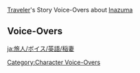 {{LanguageTabs/Traveler}}
{{Main|Traveler/Voice-Overs}}
[[Traveler]]'s Story Voice-Overs about [[Inazuma]]

==Voice-Overs==
{{VO/Traveler
|vo_01_01_title      = About the [[Vision Hunt Decree]]
|vo_01_01_quest      = Stillness, the Sublimation of Shadow
|vo_01_01_file_male  = VO_{language}{character1}_About the Vision Hunt Decree.ogg
|vo_01_01_file_female= VO_{language}{character2}_About the Vision Hunt Decree.ogg
|vo_01_01_tx         = '''{name3}:''' It's hard to talk about the recent events in [[Inazuma]] and not mention the Vision Hunt Decree.<br><!--
                    -->'''{name3}:''' But you don't have a [[Vision]], so you don't have to worry about losing one.<br><!--
                    -->'''{name3}:''' On the flip side, if you are caught by the [[Tenryou Commission]], {{Traveler}}, you also can't surrender your Vision in exchange for your life...<br><!--
                    -->'''{{Traveler}}:''' I can tell them that you are my Vision.<br><!--
                    -->'''{name3}:''' Another reason to have Paimon around... Wait, WHAT!?<br><!--
                    -->'''{{Traveler}}:''' Don't worry, I wouldn't let them take you, Paimon.<br><!--
                    -->'''{name3}:''' That's more like it.<br><!--
                    -->'''{{Traveler}}:''' We'd just go to jail and suffer punishment together...<br><!--
                    -->'''{name3}:''' Uh... W&mdash;Well, if that's how it would go down, then maybe you should hand me over to them...<br><!--
                    -->'''{name3}:''' ...Wait a minute! How about we just don't get caught in the first place?

|vo_01_02_title      = About the [[Watatsumi Army|Resistance]]
|vo_01_02_quest      = Stillness, the Sublimation of Shadow
|vo_01_02_file_male  = VO_{language}{character1}_About the Resistance.ogg
|vo_01_02_file_female= VO_{language}{character2}_About the Resistance.ogg
|vo_01_02_tx         = '''{name3}:''' Only the ones who have the will to fight back are allowed into the Resistance!<br><!--
                    -->'''{name3}:''' Huh. In that case, Paimon also qualifies as a member.<br><!--
                    -->'''{{Traveler}}:''' And what exactly are you trying to resist, Paimon?<br><!--
                    -->'''{name3}:''' Paimon has been resisting against the fate of being squished all this time!<br><!--
                    -->'''{{Traveler}}:''' Then you probably won't get in.<br><!--
                    -->'''{name3}:''' Why? Is it because Paimon isn't fighting for the same cause as the Resistance?<br><!--
                    -->'''{{Traveler}}:''' It's because you're fighting for a lost cause, I'm afraid...<br><!--
                    -->'''{name3}:''' *sob* Y&mdash;You meanie!

|vo_01_03_title      = About [[Kamuijima Cannon]]s
|vo_01_03_quest      = Stillness, the Sublimation of Shadow
|vo_01_03_file_male  = VO_{language}{character1}_About Kamuijima Cannons.ogg
|vo_01_03_file_female= VO_{language}{character2}_About Kamuijima Cannons.ogg
|vo_01_03_tx         = '''{name3}:''' Kamuileon... Cannon? Kamuijuicy... Cannon? Kamuijimmy... Cannon? Ugh... What a mouthful.<br><!--
                    -->'''{{Traveler}}:''' What are you reading, Paimon?<br><!--
                    -->'''{name3}:''' Look, it's the super weapon the [[Shogun's Army|Shogunate army]] has constructed nearby to protect [[Tatarasuna]].<br><!--
                    -->'''{name3}:''' Kamuijima! Cannon!<br><!--
                    -->'''{{Traveler}}:''' It looks really powerful... And yet, we didn't see it do anything while we were in Tatarasuna.<br><!--
                    -->'''{name3}:''' It seems like the Resistance knew how strong it was, so before formally waging war against the Shogunate, they had covertly occupied this place.<br><!--
                    -->'''{name3}:''' But this Kamui... Kamuijima Cannon needs either special ammunition or [[Electro]] to work, so it's no use to the Resistance.<br><!--
                    -->'''{name3}:''' The Shogunate army put so much time and effort into creating this weapon... Paimon really wants to see the extent of its power.<br><!--
                    -->'''{{Traveler}}:''' If all you need is an Electro user, perhaps I can help.<br><!--
                    -->'''{name3}:''' That's right! Now we just need something that would serve as our cannon ball...<br><!--
                    -->'''{name3}:''' Huh? ...Why are you giving me that look? Hey&mdash;

|vo_01_04_title      = About [[Taroumaru]]
|vo_01_04_quest      = Stillness, the Sublimation of Shadow
|vo_01_04_file_male  = VO_{language}{character1}_About Taroumaru.ogg
|vo_01_04_file_female= VO_{language}{character2}_About Taroumaru.ogg
|vo_01_04_tx         = '''{name3}:''' You know what? When we first arrived at the [[Komore Teahouse]], Paimon really thought that Taroumaru would be able to speak...<br><!--
                    -->'''{{Traveler}}:''' You sound a bit disappointed.<br><!--
                    -->'''{name3}:''' Of course! If Taroumaru could speak, Paimon feels that he'd say something really interesting!<br><!--
                    -->'''{{Traveler}}:''' For example?<br><!--
                    -->'''{name3}:''' Hmm... "[[Thoma]], stop hiding around here, you're in my way! *woof*"<br><!--
                    -->'''{{Traveler}}:''' {{MC|Huh, that|That|mc=1}} makes sense.<br><!--
                    -->'''{name3}:''' Or... "[[Kozue]], you're bound to me for the rest of your life, unless our contract is terminated! *woof* *woof*"<br><!--
                    -->'''{{Traveler}}:''' You didn't believe Kozue when she said she'd signed a secret contract forcing her to work part-time at the Teahouse, did you?<br><!--
                    -->'''{name3}:''' Oh! Paimon just thought of another one. This one's quite good&mdash;<br><!--
                    -->'''{name3}:''' "Just look at this visitor! Paimon, is it? Look at how cute and clever she is. Today, all her meals are on the house! *woof*"<br><!--
                    -->'''{{Traveler}}:''' There's no way Taroumaru would say something like that.<br><!--
                    -->'''{name3}:''' Hee-hee...
|vo_01_04_mention    = Taroumaru,Thoma,Kozue

|vo_01_05_title      = About [[Gorou]]
|vo_01_05_quest      = Stillness, the Sublimation of Shadow
|vo_01_05_file_male  = VO_{language}{character1}_About Gorou.ogg
|vo_01_05_file_female= VO_{language}{character2}_About Gorou.ogg
|vo_01_05_tx         = '''{name3}:''' Hmm...<br><!--
                    -->'''{{Traveler}}:''' What are you mulling over, Paimon?<br><!--
                    -->'''{name3}:''' {{Traveler}}, do you remember Gorou's fluffy ears?<br><!--
                    -->'''{name3}:''' Paimon really wants something like that... Or maybe horns similar to the ones [[Ganyu]] has. Ganyu's horns are pretty cute as well.<br><!--
                    -->'''{name3}:''' {{Traveler}}, do you have any ideas?<br><!--
                    -->'''{{Traveler}}:''' Let me see, hmm... Oh, I found something!<br><!--
                    -->'''{name3}:''' Really? Aw, {{Traveler}}, Paimon always knew you were reliable!<br><!--
                    -->'''{{Traveler}}:''' Ta-da! I present to you the [[Tusk of Monoceros Caeli]]!<br><!--
                    -->'''{name3}:''' Paimon doesn't need that!<br><!--
                    -->'''{name3}:''' *sigh* If Paimon can't have Gorou's fluffy ears, then maybe at least something like his fluffy tail...<br><!--
                    -->'''{{Traveler}}:''' Bubadada! Here you go &mdash; [[Tail of Boreas]]!<br><!--
                    -->'''{name3}:''' ...Not that! Also, combining those two is definitely not the look Paimon is going for!
|vo_01_05_mention    = Gorou,Ganyu

|vo_01_06_title      = About Publishing Novels
|vo_01_06_quest      = Stillness, the Sublimation of Shadow
|vo_01_06_file_male  = VO_{language}{character1}_About Publishing Novels.ogg
|vo_01_06_file_female= VO_{language}{character2}_About Publishing Novels.ogg
|vo_01_06_tx         = '''{name3}:''' It's amazing that Inazuma has places like the [[Yae Publishing House]] which specializes in publishing novels!<br><!--
                    -->'''{name3}:''' They even host competitions! Wow!<br><!--
                    -->'''{{Traveler}}:''' If that's the case, then perhaps you can submit a draft of the book you've been working on, "Paimon's Happiness."<br><!--
                    -->'''{name3}:''' Well, about that... Paimon has misplaced the drafts on our way to Inazuma...<br><!--
                    -->'''{{Traveler}}:''' ...Really?<br><!--
                    -->'''{name3}:''' Fine! Paimon hasn't started writing it yet...<br><!--
                    -->'''{name3}:''' It's not Paimon's fault! Paimon's been meaning to do it but three days ago, Paimon's pen broke. The day before yesterday, Paimon had hand cramps. Yesterday &mdash; a sprained foot. Today... Paimon... Hmmm... Paimon's hungry!<br><!--
                    -->'''{{Traveler}}:''' Hehe, it sounds like you'll sooner write "A Thousand Excuses with Paimon" than "Paimon's Happiness."

|vo_01_07_title      = About [[Kaedehara Kazuha]]
|vo_01_07_quest      = Autumn Winds, Scarlet Leaves
|vo_01_07_file_male  = VO_{language}{character1}_About Kaedehara Kazuha.ogg
|vo_01_07_file_female= VO_{language}{character2}_About Kaedehara Kazuha.ogg
|vo_01_07_tx         = '''{name3}:''' Kazuha is a free spirit, wouldn't you say?<br><!--
                    -->'''{{Traveler}}:''' Yeah, he seems to be a bit of a loner too.<br><!--
                    -->'''{name3}:''' Being able to explore the world at his leisure while savoring the beauty of everything around him. That doesn't sound too shabby...<br><!--
                    -->'''{name3}:''' {{Traveler}}, you aren't thinking of sneaking off to go on a solo adventure, right?<br><!--
                    -->'''{{Traveler}}:''' Aw, I would never leave you, Paimon.<br><!--
                    -->'''{name3}:''' Paimon's really happy to hear that. Here... Hee&mdash;hee, have this...<br><!--
                    -->'''{{Traveler}}:''' Monthly food expenses... 300,000 [[Mora]]!?<br><!--
                    -->'''{name3}:''' Hey! Wait! {{Traveler}}, Where are you going?<br><!--
                    -->'''{{Traveler}}:''' I suddenly feel like going solo. Maybe it's not a bad idea after all.<br><!--
                    -->'''{name3}:''' Please don't go! Wait for Paimon!
|vo_01_07_mention    = Kaedehara Kazuha

|vo_01_08_title      = About [[Kamisato Ayaka]]
|vo_01_08_quest      = The Whispers of the Crane and the White Rabbit
|vo_01_08_file_male  = VO_{language}{character1}_About Kamisato Ayaka.ogg
|vo_01_08_file_female= VO_{language}{character2}_About Kamisato Ayaka.ogg
|vo_01_08_tx         = '''{name3}:''' Hmmm...<br><!--
                    -->'''{{Traveler}}:''' Paimon, you look so serious today.<br><!--
                    -->'''{name3}:''' That's because Paimon's thinking about serious things.<br><!--
                    -->'''{name3}:''' Paimon's jealous of people from wealthy and influential families. They have an endless supply of Mora and mountains of delicious food to eat...<br><!--
                    -->'''{{Traveler}}:''' I can't disagree. Those are exactly the things you're fond of.<br><!--
                    -->'''{name3}:''' But after getting to know Ayaka better, Paimon realized that a young lady from a noble family can also have her share of hardships.<br><!--
                    -->'''{name3}:''' She needs to shoulder her clan's duties and responsibilities. She works so hard and has very little time for herself.<br><!--
                    -->'''{name3}:''' Ayaka must be exhausted, she should try to relax a bit...<br><!--
                    -->'''{name3}:''' Ah, that's right! Let's invite Ayaka to the next festival!<br><!--
                    -->'''{name3}:''' If she got an invite from us, there's no way she'd refuse.<br><!--
                    -->'''{{Traveler}}:''' Yeah, I'd like to go to another festival with her.<br><!--
                    -->'''{name3}:''' Besides, if Ayaka's around, she can pick up the tab for us...<br><!--
                    -->'''{{Traveler}}:''' ...I should've seen that coming...
|vo_01_08_mention    = Kamisato Ayaka

|vo_01_09_title      = About Imitating Ayaka
|vo_01_09_quest      = The Whispers of the Crane and the White Rabbit
|vo_01_09_file_male  = VO_{language}{character1}_About Imitating Ayaka.ogg
|vo_01_09_file_female= VO_{language}{character2}_About Imitating Ayaka.ogg
|vo_01_09_tx         = '''{name3}:''' Ayaka gives a sense of noble elegance with every gesture she makes.<br><!--
                    -->'''{{Traveler}}:''' Can you do an Ayaka impression, Paimon?<br><!--
                    -->'''{name3}:''' Let's give it a try.<br><!--
                    -->'''{name3}:''' "Oh my, you've been picking [[mushroom]]s so earnestly just to make [[Chicken-Mushroom Skewer]]s for me?"<br><!--
                    -->'''{name3}:''' "How cute..."<br><!--
                    -->'''{{Traveler}}:''' That was nothing like Ayaka. But...<br><!--
                    -->'''{{Traveler}}:''' Even though you didn't sound like yourself, it didn't feel completely out of place for you either...
|vo_01_09_mention    = Kamisato Ayaka

|vo_01_10_title      = About Festival Traditions
|vo_01_10_quest      = The Whispers of the Crane and the White Rabbit
|vo_01_10_file_male  = VO_{language}{character1}_About Festival Traditions.ogg
|vo_01_10_file_female= VO_{language}{character2}_About Festival Traditions.ogg
|vo_01_10_tx         = '''{name3}:''' It's a well-established tradition that during Inazuman celebrations everyone's wearing festive masks.<br><!--
                    -->'''{name3}:''' Paimon tried to look around the stalls, but hasn't found any mask that fits...<br><!--
                    -->'''{{Traveler}}:''' So you really want a mask of your own?<br><!--
                    -->'''{name3}:''' Of course! Not wearing a mask during an Inazuman festival is the same as not receiving a bouquet at the Windblume Festival...<br><!--
                    -->'''{{Traveler}}:''' Let me make one for you.<br><!--
                    -->'''{name3}:''' Whoa! {{Traveler}}, you're the best!<br><!--
                    -->'''{{Traveler}}:''' Hmmm, I wonder what kind of mask will fit you best? How about... a slime mask?<br><!--
                    -->'''{name3}:''' Yay, Paimon Slime!

|vo_01_11_title      = About [[Yoimiya]]
|vo_01_11_quest      = Dreamlike Timelessness
|vo_01_11_file_male  = VO_{language}{character1}_About Yoimiya.ogg
|vo_01_11_file_female= VO_{language}{character2}_About Yoimiya.ogg
|vo_01_11_tx         = '''{name3}:''' Do you think [[Naganohara Ryuunosuke|Yoimiya's dad]]'s poor hearing is related to fireworks?<br><!--
                    -->'''{name3}:''' He's been making and testing fireworks for many years now, and being exposed to the sound of gunpowder explosions on a daily basis... Paimon can see how that might've worn down his ears...<br><!--
                    -->'''{name3}:''' Yikes! Since Yoimiya is inheriting her family business, does that mean she'll have trouble hearing other people in the future, just like her dad?<br><!--
                    -->'''{name3}:''' Paimon won't let that happen! Let's think of some way to help her!<br><!--
                    -->'''{{Traveler}}:''' Do you have any suggestions, Paimon?<br><!--
                    -->'''{name3}:''' Uh... Um...<br><!--
                    -->'''{name3}:''' Paimon could follow Yoimiya around and cover her ears whenever needed...<br><!--
                    -->'''{{Traveler}}:''' Then you'd need to leave me.<br><!--
                    -->'''{name3}:''' ...Without Paimon, you'd lose your guide. Paimon wouldn't leave you like that!<br><!--
                    -->'''{name3}:''' But... What should we do for Yoimiya...<br><!--
                    -->'''{{Traveler}}:''' Actually, she can simply wear earplugs while working with fireworks.<br><!--
                    -->'''{name3}:''' Oh yeah! Paimon didn't think of that solution! You're so smart!<br><!--
                    -->'''{{Traveler}}:''' Heh... That was the first thing that came to my mind, but I wanted to give you an opportunity for a mental workout.<br><!--
                    -->'''{name3}:''' Eh? So you knew this whole time, but didn't tell Paimon?<br><!--
                    -->'''{name3}:''' How could you! You bully!
|vo_01_11_mention    = Naganohara Ryuunosuke,Yoimiya

|vo_01_12_title      = About [[Sayu]]'s Troubles
|vo_01_12_waypoint   = in [[Inazuma City]], [[Inazuma]]
|vo_01_12_file_male  = VO_{language}{character1}_About Sayu's Troubles.ogg
|vo_01_12_file_female= VO_{language}{character2}_About Sayu's Troubles.ogg
|vo_01_12_tx         = '''{name3}:''' Sayu seems to have a lot on her mind.<br><!--
                    -->'''{name3}:''' Paimon can't understand why she'd have so many worries.<br><!--
                    -->'''{{Traveler}}:''' I guess this is what they call growing pains.<br><!--
                    -->'''{name3}:''' Hmm, Paimon can't relate to that.<br><!--
                    -->'''{name3}:''' After all, it's not Paimonly to worry too much.<br><!--
                    -->'''{{Traveler}}:''' Hmmm...<br><!--
                    -->'''{{Traveler}}:''' Bad news! We're almost out of Mora. I guess we'll have to tighten the purse strings for the next few days...<br><!--
                    -->'''{name3}:''' Wh-What? Noooo!<br><!--
                    -->'''{{Traveler}}:''' See, you're not as carefree as you thought.<br><!--
                    -->'''{name3}:''' Ooh... How could you prank Paimon like that...
|vo_01_12_mention    = Sayu

|vo_01_13_title      = About [[Onikabuto]]
|vo_01_13_waypoint   = in [[Inazuma City]], [[Inazuma]]
|vo_01_13_file_male  = VO_{language}{character1}_About Onikabuto.ogg
|vo_01_13_file_female= VO_{language}{character2}_About Onikabuto.ogg
|vo_01_13_tx         = '''{name3}:''' Those Onikabuto bugs look so scary! The patterns on their backs are terrifying!<br><!--
                    -->'''{{Traveler}}:''' Do you mean those demonic patterns? It's because they don't like to fight, so they purposely evolved their patterns in a way that scares their enemies away.<br><!--
                    -->'''{name3}:''' That's really smart. We should try to learn a thing or two from them!<br><!--
                    -->'''{name3}:''' We could borrow [[Xiao]]'s mask. If a [[hilichurl]] saw you wearing it, do you think they'd run in fear?<br><!--
                    -->'''{{Traveler}}:''' Uh... I don't think Xiao would agree to that...<br><!--
                    -->'''{name3}:''' Yeah... Hmm, how about we ask Sayu to steal his mask for us?<br><!--
                    -->'''{name3}:''' She knows ninjutsu that allows her to vanish into thin air. She can steal it for sure! Problem solved!<br><!--
                    -->'''{name3}:''' Uh... If we are afraid of Xiao evening the score with us, how about we steal [[Childe]]'s mask? We've kicked his butt many times before!<br><!--
                    -->'''{{Traveler}}:''' I don't think stealing other people's belongings is a good idea. Also, what if Sayu doesn't agree to all of this?<br><!--
                    -->'''{name3}:''' Th&mdash;Then let's... Let's visit [[Albedo]] first.<br><!--
                    -->'''{name3}:''' If Albedo can develop a growth serum for Sayu, she'll help us for sure!<br><!--
                    -->'''{{Traveler}}:''' Brilliant, now we just need you to come up with a way to make Albedo help us.<br><!--
                    -->'''{name3}:''' Ugh! Paimon's head is going to explode. Let's stick to festival masks for now.
|vo_01_13_mention    = Xiao,Sayu,Tartaglia,Albedo

|vo_01_14_title      = About [[Naku Weed]]
|vo_01_14_statue     = ({{Electro}}) in [[Tatarasuna]], [[Inazuma]]
|vo_01_14_file_male  = VO_{language}{character1}_About Naku Weed.ogg
|vo_01_14_file_female= VO_{language}{character2}_About Naku Weed.ogg
|vo_01_14_tx         = '''{name3}:''' Even though Naku Weed has a flower-like structure, its "petals" are in fact leaves.<br><!--
                    -->'''{name3}:''' Its actual bloom is rather fragile, so the surrounding leaves try their hardest to grow strong and protect it...<br><!--
                    -->'''{name3}:''' Hee-hee, just like Paimon is protecting you right now.<br><!--
                    -->'''{{Traveler}}:''' Just like you? Oh, is Naku Weed edible too?<br><!--
                    -->'''{name3}:''' Yeah, that's right! ...Wait? What are you trying to say?

|vo_01_15_title      = About Naku Weed and Storms
|vo_01_15_statue     = ({{Electro}}) in [[Tatarasuna]], [[Inazuma]]
|vo_01_15_file_male  = VO_{language}{character1}_About Naku Weed and Storms.ogg
|vo_01_15_file_female= VO_{language}{character2}_About Naku Weed and Storms.ogg
|vo_01_15_tx         = '''{name3}:''' Did you know? The people in Inazuma use the vibrations of Naku Weed to forecast thunderstorms.<br><!--
                    -->'''{name3}:''' Because Naku Weed grows in areas that are infused with Electro, it's naturally drawn to thunder and lightning.<br><!--
                    -->'''{{Traveler}}:''' Does that mean Naku Weed is similar to you, Paimon?<br><!--
                    -->'''{name3}:''' Eh? How so?<br><!--
                    -->'''{{Traveler}}:''' You know, because you usually hang out in areas infused with gourmet food and are naturally drawn to tasty snacks!<br><!--
                    -->'''{name3}:''' Hee-hee, that's true!<br><!--
                    -->'''{{Traveler}}:''' Paimon radar activated...<br><!--
                    -->'''{name3}:''' *beep* Delicacies, here we go!

|vo_01_16_title      = About [[Sakura Bloom]]s
|vo_01_16_waypoint   = in [[Grand Narukami Shrine (Subarea)|Grand Narukami Shrine]], [[Inazuma]]
|vo_01_16_file_male  = VO_{language}{character1}_About Sakura Blooms.ogg
|vo_01_16_file_female= VO_{language}{character2}_About Sakura Blooms.ogg
|vo_01_16_tx         = '''{name3}:''' The blossoms drifting down from the [[Sacred Sakura]] are so dazzling!<br><!--
                    -->'''{name3}:''' Paimon heard that those flower petals can stay suspended in the air for so long because of being infused with Electro.<br><!--
                    -->'''{{Traveler}}:''' Is it the same principle behind your levitation abilities?<br><!--
                    -->'''{name3}:''' Uh... Ah... That's because...<br><!--
                    -->'''{{Traveler}}:''' You do know what allows you to fly, don't you, Paimon?<br><!--
                    -->'''{name3}:''' Paimon can fly because of... mysterious powers, obviously!<br><!--
                    -->'''{{Traveler}}:''' Got it. Seems like you have no idea.<br><!--
                    -->'''{{Traveler}}:''' How about we let Albedo do some research? He's good at cracking such mysteries...<br><!--
                    -->'''{name3}:''' Please don't!
|vo_01_16_mention    = Albedo

|vo_01_17_title      = About [[Lavender Melon]]s
|vo_01_17_waypoint   = in [[Konda Village]], [[Inazuma]]
|vo_01_17_file_male  = VO_{language}{character1}_About Lavender Melons.ogg
|vo_01_17_file_female= VO_{language}{character2}_About Lavender Melons.ogg
|vo_01_17_tx         = '''{name3}:''' Lavender Melons sure are useful!<br><!--
                    -->'''{name3}:''' Their flesh can be eaten, and their skin can be processed to make dyes.<br><!--
                    -->'''{{Traveler}}:''' Paimon sure is useful!<br><!--
                    -->'''{{Traveler}}:''' She can serve as my guide, and she can also give other people ugly nicknames, haha.<br><!--
                    -->'''{name3}:''' Yep! Thank you for your validation!<br><!--
                    -->'''{name3}:''' Wait a minute, is there more? Is Paimon about to get roasted?<br><!--
                    -->'''{name3}:''' Paimon's gonna cover your mouth to stop you from talking!

|vo_01_18_title      = About Swords
|vo_01_18_waypoint   = in [[Inazuma City]], [[Inazuma]]
|vo_01_18_file_male  = VO_{language}{character1}_About Swords.ogg
|vo_01_18_file_female= VO_{language}{character2}_About Swords.ogg
|vo_01_18_tx         = '''{name3}:''' {{Traveler}}, have you noticed?<br><!--
                    -->'''{name3}:''' In Inazuma, people who wear swords on their waists are a minority. Most soldiers use spears.<br><!--
                    -->'''{name3}:''' Could it be that swords are a symbol of status... Should we wear them as well?<br><!--
                    -->'''{name3}:''' But the swords here are all too big for Paimon... There's no other way, we'll have to find a famous swordsmith to make a custom one!<br><!--
                    -->'''{{Traveler}}:''' A custom-made sword will cost a lot of Mora though.<br><!--
                    -->'''{name3}:''' Are you saying that Mora is more important than the desires of your lovely companion?<br><!--
                    -->'''{{Traveler}}:''' ...Actually, I've already prepared something for you, Paimon.<br><!--
                    -->'''{name3}:''' Really? Really? Let's have a look!<br><!--
                    -->'''{name3}:''' Hey! Isn't that the knife we use to cut fruit?<br><!--
                    -->'''{{Traveler}}:''' Well, at least it's the right size for you...<br><!--
                    -->'''{{Traveler}}:''' Ahem, "What matters isn't the value of the sword, it's the fighting spirit."<br><!--
                    -->'''{name3}:''' Nice try, but Paimon won't fall for this, no matter how cool it sounds!

|vo_01_19_title      = About Hot Springs
|vo_01_19_waypoint   = in [[Inazuma City]], [[Inazuma]]
|vo_01_19_file_male  = VO_{language}{character1}_About Hot Springs.ogg
|vo_01_19_file_female= VO_{language}{character2}_About Hot Springs.ogg
|vo_01_19_tx         = '''{name3}:''' Did you know there are hot springs in Inazuma?<br><!--
                    -->'''{{Traveler}}:''' ...But there are no volcanoes.<br><!--
                    -->'''{name3}:''' Umm, Paimon heard that the heat comes from a giant furnace!<br><!--
                    -->'''{name3}:''' If we get the chance, Paimon also wants to check out a hot spring. Unfortunately, it seems like only the big shots are granted entry.<br><!--
                    -->'''{{Traveler}}:''' Hmmm...<br><!--
                    -->'''{{Traveler}}:''' Let's head back to the [[Dadaupa Gorge]] in [[Mondstadt]]!<br><!--
                    -->'''{name3}:''' Eh? Why so sudden?<br><!--
                    -->'''{{Traveler}}:''' Back in the Dadaupa Gorge, the hilichurls have a huge cauldron that's heated by [[Flaming Flower]]s. It should be similar to a hot spring, right? You can bathe in their... soup, I guess?<br><!--
                    -->'''{name3}:''' ???

|vo_01_20_title      = About Jugemu
|vo_01_20_waypoint   = in [[Inazuma City]], [[Inazuma]]
|vo_01_20_file_male  = VO_{language}{character1}_About Jugemu.ogg
|vo_01_20_file_female= VO_{language}{character2}_About Jugemu.ogg
|vo_01_20_tx         = '''{name3}:''' In Inazuma, it's customary for parents to choose a lucky name for their child.<br><!--
                    -->'''{{Traveler}}:''' Those names symbolize everyone's expectations and wishes for the child, like prosperity, wealth, good health, and safety.<br><!--
                    -->'''{name3}:''' Because of these expectations, parents often pick extra long names, and cram all sorts of blessings into them.<br><!--
                    -->'''{{Traveler}}:''' So hypothetically, if one day a little girl fell into a lake on her way back home, then her friends might rush to her house to tell everyone, "Something bad happened!"<br><!--
                    -->'''{name3}:''' "Oh, what happened?"<br><!--
                    -->'''{{Traveler}}:''' [[Ozvaldo Hrafnavins]], Prinzessin der Verurteilung [[Fischl|Fischl von Luftschloss Narfidort]], come quick! Centennial Genius [[Mona|Astrologist Mona Megistus]] has fallen into the water!<br><!--
                    -->'''{name3}:''' ...Mona falling into the water doesn't sound like an emergency situation though.<br><!--
                    -->'''{{Traveler}}:''' Precisely. The fast-swimming Mona would come back home around the same time her friends are done saying her name, haha.
|vo_01_20_mention    = Oz,Fischl,Mona

|vo_01_21_title      = About Inazuma's Islands
|vo_01_21_waypoint   = in [[Ritou]], [[Inazuma]]
|vo_01_21_file_male  = VO_{language}{character1}_About Inazuma's Islands.ogg
|vo_01_21_file_female= VO_{language}{character2}_About Inazuma's Islands.ogg
|vo_01_21_tx         = '''{name3}:''' Inazuma's scenery is quite different than what we've seen so far.<br><!--
                    -->'''{{Traveler}}:''' Yeah, Inazuma's an island nation.<br><!--
                    -->'''{name3}:''' Before the invention of boats, how did the people living on different islands communicate with one another?<br><!--
                    -->'''{{Traveler}}:''' According to Yoimiya's dad, they probably used smoke signals to transmit information.<br><!--
                    -->'''{{Traveler}}:''' Or, they would...<br><!--
                    -->'''{name3}:''' Yeah...?<br><!--
                    -->'''{{Traveler}}:''' They would commission people who could freeze the water surface to travel between the islands and deliver messages.<br><!--
                    -->'''{name3}:''' Whoa! If Kaeya had lived in Inazuma back then, he would've been even busier than Master [[Jean]] now!
|vo_01_21_mention    = Naganohara Ryuunosuke,Kaeya,Jean

|vo_01_22_title      = About [[Bake-Danuki|Tanuki]]
|vo_01_22_waypoint   = in [[Chinju Forest]], [[Inazuma]]
|vo_01_22_file_male  = VO_{language}{character1}_About Tanuki.ogg
|vo_01_22_file_female= VO_{language}{character2}_About Tanuki.ogg
|vo_01_22_tx         = '''{name3}:''' Tanuki are really mysterious creatures.<br><!--
                    -->'''{{Traveler}}:''' I think they are really cute.<br><!--
                    -->'''{name3}:''' Yeah, they're cute... until they start talking.<br><!--
                    -->'''{{Traveler}}:''' Hmm, I wonder... If you couldn't talk, would you appear to be more mysterious and noble?<br><!--
                    -->'''{name3}:''' Are you trying to mock me?<br><!--
                    -->'''{{Traveler}}:''' *randomly humming innocently*

|vo_01_23_title      = About Tanuki and Their Illusions
|vo_01_23_waypoint   = in [[Chinju Forest]], [[Inazuma]]
|vo_01_23_file_male  = VO_{language}{character1}_About Tanuki and Their Illusions.ogg
|vo_01_23_file_female= VO_{language}{character2}_About Tanuki and Their Illusions.ogg
|vo_01_23_tx         = '''{name3}:''' Did anyone tell you that there are monsters called tanuki in Inazuma that can take on the form of any human they see?<br><!--
                    -->'''{{Traveler}}:''' I heard such rumors before. They must know some mysterious transformation techniques.<br><!--
                    -->'''{name3}:''' What if one day a tanuki tricked you by transforming into Paimon? Oh no... Paimon's worried now! <br><!--
                    -->'''{{Traveler}}:''' No worries, I'd surely be able to tell the difference&mdash; Wait! You're just concerned about my Mora, aren't you?<br><!--
                    -->'''{name3}:''' Of course... Ah! ...No, no! Paimon's only concerned about your safety, {{Traveler}}!<br><!--
                    -->'''{name3}:''' Hmph, stop looking at Paimon like that. *pouting* Look, just think about it! If there were two Paimons, how would you find out which one is the real one?<br><!--
                    -->'''{{Traveler}}:''' ...Eh-he.<br><!--
                    -->'''{name3}:''' What do you mean "eh-he"!?<br><!--
                    -->'''{{Traveler}}:''' See, only the real Paimon would respond like that.<br><!--
                    -->'''{name3}:''' Ah! Paimon got tricked again...

|vo_01_24_title      = About Other Shrines
|vo_01_24_waypoint   = in [[Araumi]], [[Inazuma]]
|vo_01_24_file_male  = VO_{language}{character1}_About Other Shrines.ogg
|vo_01_24_file_female= VO_{language}{character2}_About Other Shrines.ogg
|vo_01_24_tx         = '''{name3}:''' We've been passing by a lot of small shrines lately, but none of them seem to be dedicated to the [[Electro Archon]].<br><!--
                    -->'''{{Traveler}}:''' They were probably built for lesser deities. The people of Inazuma believe that everything around them has a spirit, and those spirits will help them in their time of need.<br><!--
                    -->'''{name3}:''' Oh, so the people make shrines for them, and give them offerings.<br><!--
                    -->'''{{Traveler}}:''' Yeah. In a way, it's a form of prayer and a token of appreciation.<br><!--
                    -->'''{name3}:''' Paimon gets it now! Let's find Ayaka, and have her put up a shrine for us!<br><!--
                    -->'''{name3}:''' If we do that, we'll be able to get lots of offerings as well!<br><!--
                    -->'''{name3}:''' Paimon's so happy!<br><!--
                    -->'''{{Traveler}}:''' {{MC|Hehe. Uh...|Uh...|mc=1}} I&mdash;Is that an acceptable thing to do?<br><!--
                    -->'''{name3}:''' What's wrong? Haven't we been helping out everyone this whole time? We may be doing an even better job than those deities!<br><!--
                    -->'''{{Traveler}}:''' You do have a point...<br><!--
                    -->'''{{Traveler}}:''' But when I picture people placing flowers or fruits in front of a shrine for me... it doesn't feel right.
|vo_01_24_mention    = Ei, Raiden Shogun, Kamisato Ayaka

|vo_01_25_title      = About the Rain on [[Yashiori Island]]
|vo_01_25_waypoint   = in [[Nazuchi Beach]], [[Inazuma]]
|vo_01_25_file_male  = VO_{language}{character1}_About the Rain on Yashiori Island.ogg
|vo_01_25_file_female= VO_{language}{character2}_About the Rain on Yashiori Island.ogg
|vo_01_25_tx         = '''{{Traveler}}:''' It never stops raining on Yashiori Island. I heard it's because of the [[Tatarigami|lingering evil energy]].<br><!--
                    -->'''{name3}:''' "Evil energy"? What's that? Sounds terrifying.<br><!--
                    -->'''{{Traveler}}:''' It's caused by the remains of an [[Orobashi|evil god]] somewhere on the island. Because its power hasn't fully dispersed, the remaining energy causes all sorts of misfortunes. That's what I meant when I said "evil energy."<br><!--
                    -->'''{name3}:''' Oh, that makes sense. But Paimon doesn't think rain is a bad thing.<br><!--
                    -->'''{name3}:''' Maybe that god has been crying all this time because they were bullied.<br><!--
                    -->'''{{Traveler}}:''' Crying? I don't think gods can cry. I mean, I've never seen [[Venti]] or [[Zhongli]] cry before.<br><!--
                    -->'''{name3}:''' There are exceptions! If you pinch Paimon, you'll be able to see a crying god.<br><!--
                    -->'''{{Traveler}}:''' Hmm? Are you a god?<br><!--
                    -->'''{name3}:''' Paimon sure is!<br><!--
                    -->'''{{Traveler}}:''' Okay, let me guess... The flying god of silly questions? The god of slimes? Or the god of being fished out from the water?<br><!--
                    -->'''{name3}:''' Paimon's none of those! Hmph!<br><!--
                    -->'''{name3}:''' As your bodyguard, {{Traveler}}, Paimon is the god of protection! Hehe.
|vo_01_25_mention    = Venti, Zhongli, Orobashi

|vo_01_26_title      = About [[Bantan Sango Detective Agency]]
|vo_01_26_waypoint   = in [[Inazuma City]], [[Inazuma]]
|vo_01_26_file_male  = VO_{language}{character1}_About Bantan Sango Detective Agency.ogg
|vo_01_26_file_female= VO_{language}{character2}_About Bantan Sango Detective Agency.ogg
|vo_01_26_tx         = '''{{Traveler}}:''' In [[Hanamizaka]], there's a place called the Bantan Sango Detective Agency.<br><!--
                    -->'''{name3}:''' Paimon remembers. It's the one run by [[Sango]] and [[Ryuuji]], right? Everyone speaks highly of them.<br><!--
                    -->'''{{Traveler}}:''' Uh, I heard that they frequently get caught up in strange incidents, and some places have banned them from entering their premises...<br><!--
                    -->'''{name3}:''' Paimon thinks that's undeserved. After all, Sango and Ryuuji have helped a lot of people...<br><!--
                    -->'''{{Traveler}}:''' Would you invite them if you were organizing a dinner party?<br><!--
                    -->'''{{Traveler}}:''' What if halfway through the meal, one of the guests suddenly shrieked and collapsed onto the ground...<br><!--
                    -->'''{name3}:''' I&mdash;If that's the case, then Paimon thinks it's a bad idea. Paimon suddenly feels that hanging out with them could be dangerous...<br><!--
                    -->'''{{Traveler}}:''' Well, that's the price you pay for being a famous detective.
|vo_01_26_mention    = Sango,Ryuuji

|vo_01_27_title      = About Drawing [[Fortune Slip]]s
|vo_01_27_waypoint   = in [[Inazuma City]], [[Inazuma]]
|vo_01_27_file_male  = VO_{language}{character1}_About Drawing Fortune Slips.ogg
|vo_01_27_file_female= VO_{language}{character2}_About Drawing Fortune Slips.ogg
|vo_01_27_tx         = '''{name3}:''' Oh yeah, have you drawn fortune slips at the shrine before, {{Traveler}}?<br><!--
                    -->'''{name3}:''' If we draw them before our next adventure, they may provide us with some guidance.<br><!--
                    -->'''{{Traveler}}:''' Hmm, but what if our draws are inauspicious or turn out to be a bad omen? If that happened, we'd probably end up in a bad mood...<br><!--
                    -->'''{name3}:''' Oh, that's fine. According to the shrine maidens, if someone draws a bad omen, they just need to hang it on a tree in the shrine...<br><!--
                    -->'''{name3}:''' So, we should keep on drawing and drawing, until we get a super lucky draw! Then, we'll hang all the bad ones on the tree!<br><!--
                    -->'''{{Traveler}}:''' If everyone did that, there'd be no more space left to hang the slips...

|vo_01_28_title      = About [[Musou no Hitotachi]]
|vo_01_28_quest      = Omnipresence Over Mortals
|vo_01_28_file_male  = VO_{language}{character1}_About Musou no Hitotachi.ogg
|vo_01_28_file_female= VO_{language}{character2}_About Musou no Hitotachi.ogg
|vo_01_28_tx         = '''{name3}:''' Musou no Hitotachi is amazing!<br><!--
                    -->'''{name3}:''' It can beat any enemy with a single slash!<br><!--
                    -->'''{{Traveler}}:''' Uh, but for [[Tartaglia|Childe]], it might need three slashes...<br><!--
                    -->'''{name3}:''' Y&mdash;Yeah!<br><!--
                    -->'''{name3}:''' Anyway, if you mastered that technique, Paimon wouldn't have to worry about you for the rest of our journey!<br><!--
                    -->'''{{Traveler}}:''' So, where can one learn that technique?<br><!--
                    -->'''{name3}:''' Yeah, where can one learn that technique?<br><!--
                    -->'''{{Traveler}}:''' Hm?<br><!--
                    -->'''{name3}:''' Quit looking at Paimon like that! O&mdash;Okay, Paimon will keep an eye on you during our adventures...
|vo_01_28_mention    = Tartaglia

|vo_01_29_title      = About [[Sangonomiya Kokomi]]
|vo_01_29_quest      = Omnipresence Over Mortals
|vo_01_29_file_male  = VO_{language}{character1}_About Sangonomiya Kokomi.ogg
|vo_01_29_file_female= VO_{language}{character2}_About Sangonomiya Kokomi.ogg
|vo_01_29_tx         = '''{name3}:''' Did you know, {{Traveler}}? That Sangonomiya Kokomi, she's [[Watatsumi Island]]'s Divine Priestess.<br><!--
                    -->'''{name3}:''' In other words, she's the ruler of Watatsumi Island! The whole of Watatsumi Island is controlled by her.<br><!--
                    -->'''{name3}:''' Paimon also wants to become a big shot like her...<br><!--
                    -->'''{{Traveler}}:''' What will you do after you become a big shot?<br><!--
                    -->'''{name3}:''' Then, Paimon will deliver justice. For example... Ahem.<br><!--
                    -->'''{name3}:''' The suspect in question, known as the Traveler, ate two [[Tricolor Dango|Dango]] for lunch and only gave one to the victim, Paimon. This is a serious violation of article thirty seven, "Fairness and Justice," of the "Paimon Decree."<br><!--
                    -->'''{{Traveler}}:''' Oh... may I ask how Your Excellency Paimon plans to resolve this issue?<br><!--
                    -->'''{name3}:''' Of course. As compensation for your wrongdoings, you will have to make even more Dango for Paimon, hee-hee!
|vo_01_29_mention    = Sangonomiya Kokomi

|vo_01_30_title      = About Transience
|vo_01_30_quest      = Omnipresence Over Mortals
|vo_01_30_file_male  = VO_{language}{character1}_About Transience.ogg
|vo_01_30_file_female= VO_{language}{character2}_About Transience.ogg
|vo_01_30_tx         = '''{name3}:''' Paimon wonders what the [[Makoto|previous Shogun]] was like.<br><!--
                    -->'''{{Traveler}}:''' It appears that she was a person who understood the fleeting nature of things, and accepted the inevitable fate of departing this world one day.<br><!--
                    -->'''{name3}:''' After all, realizing the fragility of things in front of you makes you treasure them even more.<br><!--
                    -->'''{{Traveler}}:''' This way of thinking must've influenced Inazuma's aesthetics. This world is transient, people come and go. The fun times we shared, our companionship, and the delicious foods we got to savor &mdash; those emotions and experiences are real things that existed at some point in time, not just empty concepts.<br><!--
                    -->'''{name3}:''' Even though... Even though every banquet must eventually come to an end, it'd be nice to enjoy those happy moments for a little longer.<br><!--
                    -->'''{{Traveler}}:''' "Shifting seasons and elusive dreams, the ephemeral and fleeting, with thine companionship, all are eternal."<br><!--
                    -->'''{name3}:''' Paimon doesn't get it!<br><!--
                    -->'''{{Traveler}}:''' I'm saying that I'm having a lot of fun traveling with you, Paimon. It'd be nice if we could just go on like this forever.<br><!--
                    -->'''{name3}:''' Paimon'll take your word for it then.
|vo_01_30_mention    = Makoto

|vo_01_31_title      = About Shrine Maidens
|vo_01_31_quest      = Omnipresence Over Mortals
|vo_01_31_file_male  = VO_{language}{character1}_About Shrine Maidens.ogg
|vo_01_31_file_female= VO_{language}{character2}_About Shrine Maidens.ogg
|vo_01_31_tx         = '''{name3}:''' The clothes that shrine maidens wear are quite unique.<br><!--
                    -->'''{{Traveler}}:''' I heard that after the [[Sakoku Decree]] is lifted, [[Yae Miko]] plans to run a rental service where people can try on shrine maiden outfits as a tourist attraction in various places. Combined with the latest [[Kamera]] technology from [[Fontaine]], it seems like a real Mora maker.<br><!--
                    -->'''{name3}:''' Oh!<br><!--
                    -->'''{{Traveler}}:''' {{MC|m=The shrine maidens in the [[Grand Narukami Shrine (Subarea)|Grand Shrine]] even asked me if I knew any pretty girls who are willing to become models. All they need to do is to dress up in a shrine maiden outfit and smile to the Kamera. They even asked me to be a model and said all I needed was some makeup.|f=The shrine maidens in the Grand Shrine even asked me if I was interested in becoming a model! All I need to do is wear a shrine maiden outfit and smile to the Kamera. They also asked me if I knew any other cute girls.}}<br><!--
                    -->'''{name3}:''' What!?<br><!--
                    -->'''{{Traveler}}:''' I immediately shared this idea with [[Rosaria]]. I feel like they can do something similar at the [[Church of Favonius]] with the garments they wear.<br><!--
                    -->'''{name3}:''' Wait, Paimon doesn't think that a...<br><!--
                    -->'''{{Traveler}}:''' Sadly, Rosaria found the idea of it too troublesome.<br><!--
                    -->'''{name3}:''' Maybe it's for the better...
|vo_01_31_mention    = Yae Miko,Rosaria

|vo_01_32_title      = About the Artist [[Utamarou]]
|vo_01_32_quest      = Omnipresence Over Mortals
|vo_01_32_file_male  = VO_{language}{character1}_About the Artist Utamarou.ogg
|vo_01_32_file_female= VO_{language}{character2}_About the Artist Utamarou.ogg
|vo_01_32_tx         = '''{name3}:''' [[Aoi]] gave Paimon a painting. Turns out it's not edible, but Paimon is still very happy with that gift!<br><!--
                    -->'''{{Traveler}}:''' Aoi? The [[Tsukumomono Groceries|general goods shop]] owner? Let me see.<br><!--
                    -->'''{name3}:''' Here, but be careful. It was painted by a famous artist, Utamarou. It's quite valuable!<br><!--
                    -->'''{{Traveler}}:''' Utamarou? Hmm... I think I've heard that name before...<br><!--
                    -->'''{name3}:''' Of course, master Utamarou's works can be found all around Inazuma after all!<br><!--
                    -->'''{name3}:''' Did you see one of them in Ayaka's residence? The one that Paimon has right now isn't too shabby either.<br><!--
                    -->'''{{Traveler}}:''' Oh, I remember now! One of those paintings was used by Yoimiya as kindling, right?<br><!--
                    -->'''{name3}:''' Eh? Kindling?<br><!--
                    -->'''{{Traveler}}:''' Uh, yeah! I think Thoma used it as padding for table legs as well.<br><!--
                    -->'''{name3}:''' What? Padding?<br><!--
                    -->'''{{Traveler}}:''' And, if I remember correctly, I also saw Sayu use a stack of those paintings as a cushion for her nap.<br><!--
                    -->'''{name3}:''' Sayu has several of those works? That can't be right...<br><!--
                    -->'''{{Traveler}}:''' Real masterpieces aren't mass-produced. If you ask me, that Utamarou isn't a real master at all.<br><!--
                    -->'''{name3}:''' Hey&mdash;
|vo_01_32_mention    = Utamarou,Aoi,Kamisato Ayaka,Yoimiya,Thoma,Sayu

|vo_01_33_title      = About the [[Komore Teahouse|Teahouse]] and [[Taroumaru|Its Owner]]
|vo_01_33_quest      = Omnipresence Over Mortals
|vo_01_33_file_male  = VO_{language}{character1}_About the Teahouse and Its Owner.ogg
|vo_01_33_file_female= VO_{language}{character2}_About the Teahouse and Its Owner.ogg
|vo_01_33_tx         = '''{name3}:''' The [[Komore Teahouse]] is doing surprisingly well. They have a great number of visitors every day.<br><!--
                    -->'''{name3}:''' We should also open a teahouse. Paimon feels that it'd be really profitable!<br><!--
                    -->'''{{Traveler}}:''' Hmm... Well, if we do end up opening a teahouse, then you're gonna be the boss, for sure.<br><!--
                    -->'''{name3}:''' Eh? Deal!<br><!--
                    -->'''{name3}:''' Paimon didn't think that you'd have so much faith in Paimon's abilities... Paimon will make sure to be a responsible manager, and make our shop the best teahouse in Teyvat!<br><!--
                    -->'''{{Traveler}}:''' Uhh, I don't think it'd need to be managed... Do you remember [[Taroumaru]]?<br><!--
                    -->'''{name3}:''' Yup, he's the owner of the Komore Teahouse, right? A lot of the clients go to the Teahouse to play with him rather than drink tea.<br><!--
                    -->'''{{Traveler}}:''' So I was thinking, if you were running the shop, you'd definitely be more popular than Taroumaru.<br><!--
                    -->'''{name3}:''' Hee-hee, of course... Hey! So you don't really trust Paimon's management skills, you just want a mascot!?
|vo_01_33_mention    = Taroumaru

|vo_01_34_title      = About the [[Sakoku Decree]]
|vo_01_34_quest      = Omnipresence Over Mortals
|vo_01_34_file_male  = VO_{language}{character1}_About the Sakoku Decree.ogg
|vo_01_34_file_female= VO_{language}{character2}_About the Sakoku Decree.ogg
|vo_01_34_tx         = '''{{Traveler}}:''' With the abolishment of the Vision Hunt Decree, I guess the Sakoku Decree will be the next one to go.<br><!--
                    -->'''{name3}:''' Here's hoping that everything goes well.<br><!--
                    -->'''{{Traveler}}:''' Let's encourage everyone to hold on for just a bit longer.<br><!--
                    -->'''{name3}:''' Yeah!<br><!--
                    -->'''{{Traveler}}:''' If we get the chance, let's find [[Atsuko]] and tell her that the sakura trees in her homeland are blooming.<br><!--
                    -->'''{name3}:''' How is that supposed to comfort her!?
|vo_01_34_mention    = Atsuko

|vo_01_35_title      = About Kimonos
|vo_01_35_quest      = Transient Dreams
|vo_01_35_file_male  = VO_{language}{character1}_About Kimonos.ogg
|vo_01_35_file_female= VO_{language}{character2}_About Kimonos.ogg
|vo_01_35_tx         = '''Paimon:''' *sigh* [[Ogura Mio]] says that she hardly has any fancy kimonos in stock these days. So, chances are that you won't be able to buy one, even if you can afford it.<br><!--
                    -->'''Paimon:''' It's a real tragedy... Paimon wants to look glamorous, too.<br><!--
                    -->'''{{Traveler}}:''' But the Sakoku Decree's been abolished... She should be able to import silk from Liyue now.<br><!--
                    -->'''Paimon:''' *gasp* You're right! Great, so there's hope for Paimon's kimono-dream after all!<br><!--
                    -->'''Paimon:''' Just imagine it... Paimon emerges from Ogura's shop wearing a custom-made pure-silk one-of-a-kind kimono. Total transformation! This Paimon's going places!<br><!--
                    -->'''Paimon:''' No longer just a sidekick in the legendary Traveler's adventure story... Oh no, say hello to Paimon the Elegant, wearer of fine silks and fated friend of heroes!<br><!--
                    -->'''Paimon:''' Ahhh... Wouldn't that be amazing?<br><!--
                    -->'''Paimon:''' ...It would, wouldn't it, {{Traveler}}? Um, so&mdash;<br><!--
                    -->'''{{Traveler}}:''' What I'm hearing is... you want me to pay for your new wardrobe.<br><!--
                    -->'''Paimon:''' Exactly, you read Paimon's mind! See, that's what being "fated friends" is all about!<br><!--
                    -->'''Paimon:''' Um, so Paimon was thinking seven different styles, one for each day of the week. Still not sure on the specific designs though, let Paimon think...<br><!--
                    -->'''{{Traveler}}:''' ...Uh, suddenly, I'm not so interested in buying.
|vo_01_35_mention    = Ogura Mio
}}
<!--
==References==
{{Reflist}}
-->
[[Category:Character Voice-Overs]]

[[ja:旅人/ボイス/英語/稲妻]]